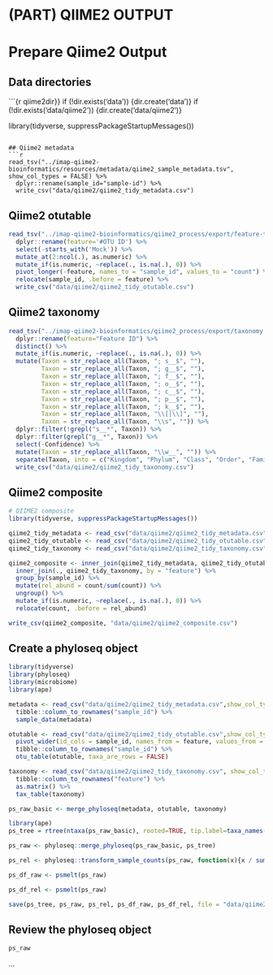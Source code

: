 # (PART) QIIME2 OUTPUT {-}
# Prepare Qiime2 Output

## Data directories
```{r qiime2dir}}
if (!dir.exists('data')) {dir.create('data')}
if (!dir.exists('data/qiime2')) {dir.create('data/qiime2')}

library(tidyverse, suppressPackageStartupMessages())

```

## Qiime2 metadata
```r
read_tsv("../imap-qiime2-bioinformatics/resources/metadata/qiime2_sample_metadata.tsv", show_col_types = FALSE) %>% 
  dplyr::rename(sample_id="sample-id") %>% 
  write_csv("data/qiime2/qiime2_tidy_metadata.csv")
```


## Qiime2 otutable
```r
read_tsv("../imap-qiime2-bioinformatics/qiime2_process/export/feature-table.tsv", skip = 1, show_col_types = FALSE) %>%
  dplyr::rename(feature='#OTU ID') %>%
  select(-starts_with('Mock')) %>% 
  mutate_at(2:ncol(.), as.numeric) %>% 
  mutate_if(is.numeric, ~replace(., is.na(.), 0)) %>% 
  pivot_longer(-feature, names_to = "sample_id", values_to = "count") %>% 
  relocate(sample_id, .before = feature) %>% 
  write_csv("data/qiime2/qiime2_tidy_otutable.csv")
```


## Qiime2 taxonomy
```r
read_tsv("../imap-qiime2-bioinformatics/qiime2_process/export/taxonomy.tsv", show_col_types=FALSE) %>% 
  dplyr::rename(feature="Feature ID") %>% 
  distinct() %>%
  mutate_if(is.numeric, ~replace(., is.na(.), 0)) %>%
  mutate(Taxon = str_replace_all(Taxon, "; s__$", ""),
         Taxon = str_replace_all(Taxon, "; g__$", ""),
         Taxon = str_replace_all(Taxon, "; f__$", ""),
         Taxon = str_replace_all(Taxon, "; o__$", ""),
         Taxon = str_replace_all(Taxon, "; c__$", ""),
         Taxon = str_replace_all(Taxon, "; p__$", ""),
         Taxon = str_replace_all(Taxon, "; k__$", ""),
         Taxon = str_replace_all(Taxon, "\\[|\\]", ""),
         Taxon = str_replace_all(Taxon, "\\s", "")) %>%
  dplyr::filter(!grepl("s__*", Taxon)) %>%
  dplyr::filter(grepl("g__*", Taxon)) %>% 
  select(-Confidence) %>% 
  mutate(Taxon = str_replace_all(Taxon, "\\w__", "")) %>% 
  separate(Taxon, into = c("Kingdom", "Phylum", "Class", "Order", "Family", "Genus"), sep = ";") %>% 
  write_csv("data/qiime2/qiime2_tidy_taxonomy.csv")

```


## Qiime2 composite
```r
# QIIME2 composite
library(tidyverse, suppressPackageStartupMessages())

qiime2_tidy_metadata <- read_csv("data/qiime2/qiime2_tidy_metadata.csv", show_col_types = FALSE)
qiime2_tidy_otutable <- read_csv("data/qiime2/qiime2_tidy_otutable.csv", show_col_types = FALSE)
qiime2_tidy_taxonomy <- read_csv("data/qiime2/qiime2_tidy_taxonomy.csv", show_col_types = FALSE)

qiime2_composite <- inner_join(qiime2_tidy_metadata, qiime2_tidy_otutable, by = "sample_id") %>% 
  inner_join(., qiime2_tidy_taxonomy, by = "feature") %>% 
  group_by(sample_id) %>% 
  mutate(rel_abund = count/sum(count)) %>% 
  ungroup() %>% 
  mutate_if(is.numeric, ~replace(., is.na(.), 0)) %>%
  relocate(count, .before = rel_abund) 

write_csv(qiime2_composite, "data/qiime2/qiime2_composite.csv")
```

## Create a phyloseq object
```r
library(tidyverse)
library(phyloseq)
library(microbiome)
library(ape)

metadata <- read_csv("data/qiime2/qiime2_tidy_metadata.csv",show_col_types = FALSE) %>% 
  tibble::column_to_rownames("sample_id") %>% 
  sample_data(metadata)

otutable <- read_csv("data/qiime2/qiime2_tidy_otutable.csv",show_col_types = FALSE) %>% 
  pivot_wider(id_cols = sample_id, names_from = feature, values_from = count) %>% 
  tibble::column_to_rownames("sample_id") %>% 
  otu_table(otutable, taxa_are_rows = FALSE)

taxonomy <- read_csv("data/qiime2/qiime2_tidy_taxonomy.csv", show_col_types = FALSE) %>%
  tibble::column_to_rownames("feature") %>%
  as.matrix() %>% 
  tax_table(taxonomy)

ps_raw_basic <- merge_phyloseq(metadata, otutable, taxonomy)

library(ape)
ps_tree = rtree(ntaxa(ps_raw_basic), rooted=TRUE, tip.label=taxa_names(ps_raw_basic))

ps_raw <- phyloseq::merge_phyloseq(ps_raw_basic, ps_tree)

ps_rel <- phyloseq::transform_sample_counts(ps_raw, function(x){x / sum(x)})

ps_df_raw <- psmelt(ps_raw)

ps_df_rel <- psmelt(ps_raw)

save(ps_tree, ps_raw, ps_rel, ps_df_raw, ps_df_rel, file = "data/qiime2/qiime2_phyloseq_objects.rda")
```

## Review the phyloseq object

```r
ps_raw
```

...